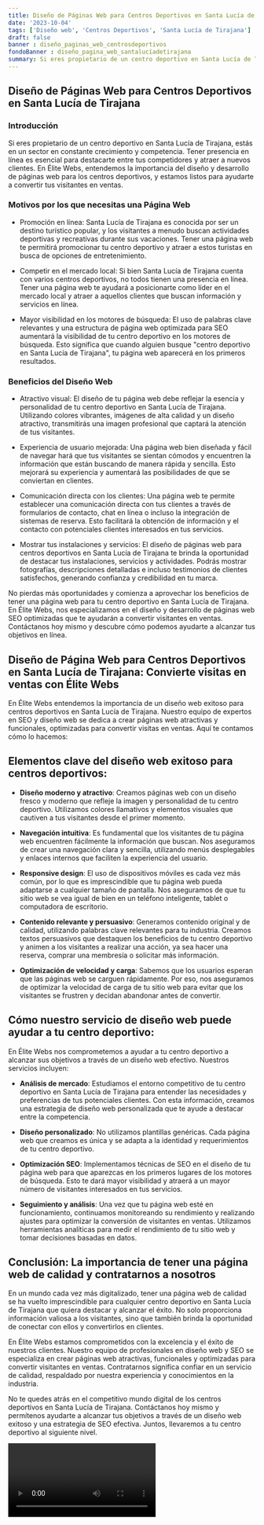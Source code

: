```yaml
---
title: Diseño de Páginas Web para Centros Deportivos en Santa Lucía de Tirajana
date: '2023-10-04'
tags: ['Diseño web', 'Centros Deportivos', 'Santa Lucía de Tirajana']
draft: false
banner : diseño_paginas_web_centrosdeportivos
fondoBanner : diseño_pagina_web_santalucíadetirajana
summary: Si eres propietario de un centro deportivo en Santa Lucía de Tirajana, estás en un sector en constante crecimiento y competencia. Tener presencia en línea es esencial para destacarte entre tus competidores y atraer a nuevos clientes. En Élite Webs, entendemos la importancia del diseño y desarrollo de páginas web para los centros deportivos, y estamos listos para ayudarte a convertir tus visitantes en ventas.
---
```


## Diseño de Páginas Web para Centros Deportivos en Santa Lucía de Tirajana

### Introducción

Si eres propietario de un centro deportivo en Santa Lucía de Tirajana, estás en un sector en constante crecimiento y competencia. Tener presencia en línea es esencial para destacarte entre tus competidores y atraer a nuevos clientes. En Élite Webs, entendemos la importancia del diseño y desarrollo de páginas web para los centros deportivos, y estamos listos para ayudarte a convertir tus visitantes en ventas.

### Motivos por los que necesitas una Página Web

- Promoción en línea: Santa Lucía de Tirajana es conocida por ser un destino turístico popular, y los visitantes a menudo buscan actividades deportivas y recreativas durante sus vacaciones. Tener una página web te permitirá promocionar tu centro deportivo y atraer a estos turistas en busca de opciones de entretenimiento.

- Competir en el mercado local: Si bien Santa Lucía de Tirajana cuenta con varios centros deportivos, no todos tienen una presencia en línea. Tener una página web te ayudará a posicionarte como líder en el mercado local y atraer a aquellos clientes que buscan información y servicios en línea.

- Mayor visibilidad en los motores de búsqueda: El uso de palabras clave relevantes y una estructura de página web optimizada para SEO aumentará la visibilidad de tu centro deportivo en los motores de búsqueda. Esto significa que cuando alguien busque "centro deportivo en Santa Lucía de Tirajana", tu página web aparecerá en los primeros resultados.

### Beneficios del Diseño Web

- Atractivo visual: El diseño de tu página web debe reflejar la esencia y personalidad de tu centro deportivo en Santa Lucía de Tirajana. Utilizando colores vibrantes, imágenes de alta calidad y un diseño atractivo, transmitirás una imagen profesional que captará la atención de tus visitantes.

- Experiencia de usuario mejorada: Una página web bien diseñada y fácil de navegar hará que tus visitantes se sientan cómodos y encuentren la información que están buscando de manera rápida y sencilla. Esto mejorará su experiencia y aumentará las posibilidades de que se conviertan en clientes.

- Comunicación directa con los clientes: Una página web te permite establecer una comunicación directa con tus clientes a través de formularios de contacto, chat en línea o incluso la integración de sistemas de reserva. Esto facilitará la obtención de información y el contacto con potenciales clientes interesados en tus servicios.

- Mostrar tus instalaciones y servicios: El diseño de páginas web para centros deportivos en Santa Lucía de Tirajana te brinda la oportunidad de destacar tus instalaciones, servicios y actividades. Podrás mostrar fotografías, descripciones detalladas e incluso testimonios de clientes satisfechos, generando confianza y credibilidad en tu marca.

No pierdas más oportunidades y comienza a aprovechar los beneficios de tener una página web para tu centro deportivo en Santa Lucía de Tirajana. En Élite Webs, nos especializamos en el diseño y desarrollo de páginas web SEO optimizadas que te ayudarán a convertir visitantes en ventas. Contáctanos hoy mismo y descubre cómo podemos ayudarte a alcanzar tus objetivos en línea.

<GifSeo />

<Cta />

## Diseño de Página Web para Centros Deportivos en Santa Lucía de Tirajana: Convierte visitas en ventas con Élite Webs

En Élite Webs entendemos la importancia de un diseño web exitoso para centros deportivos en Santa Lucía de Tirajana. Nuestro equipo de expertos en SEO y diseño web se dedica a crear páginas web atractivas y funcionales, optimizadas para convertir visitas en ventas. Aquí te contamos cómo lo hacemos:

## Elementos clave del diseño web exitoso para centros deportivos:

- **Diseño moderno y atractivo**: Creamos páginas web con un diseño fresco y moderno que refleje la imagen y personalidad de tu centro deportivo. Utilizamos colores llamativos y elementos visuales que cautiven a tus visitantes desde el primer momento.

- **Navegación intuitiva**: Es fundamental que los visitantes de tu página web encuentren fácilmente la información que buscan. Nos aseguramos de crear una navegación clara y sencilla, utilizando menús desplegables y enlaces internos que faciliten la experiencia del usuario.

- **Responsive design**: El uso de dispositivos móviles es cada vez más común, por lo que es imprescindible que tu página web pueda adaptarse a cualquier tamaño de pantalla. Nos aseguramos de que tu sitio web se vea igual de bien en un teléfono inteligente, tablet o computadora de escritorio.

- **Contenido relevante y persuasivo**: Generamos contenido original y de calidad, utilizando palabras clave relevantes para tu industria. Creamos textos persuasivos que destaquen los beneficios de tu centro deportivo y animen a los visitantes a realizar una acción, ya sea hacer una reserva, comprar una membresía o solicitar más información.

- **Optimización de velocidad y carga**: Sabemos que los usuarios esperan que las páginas web se carguen rápidamente. Por eso, nos aseguramos de optimizar la velocidad de carga de tu sitio web para evitar que los visitantes se frustren y decidan abandonar antes de convertir.

## Cómo nuestro servicio de diseño web puede ayudar a tu centro deportivo:

En Élite Webs nos comprometemos a ayudar a tu centro deportivo a alcanzar sus objetivos a través de un diseño web efectivo. Nuestros servicios incluyen:

- **Análisis de mercado**: Estudiamos el entorno competitivo de tu centro deportivo en Santa Lucía de Tirajana para entender las necesidades y preferencias de tus potenciales clientes. Con esta información, creamos una estrategia de diseño web personalizada que te ayude a destacar entre la competencia.

- **Diseño personalizado**: No utilizamos plantillas genéricas. Cada página web que creamos es única y se adapta a la identidad y requerimientos de tu centro deportivo.

- **Optimización SEO**: Implementamos técnicas de SEO en el diseño de tu página web para que aparezcas en los primeros lugares de los motores de búsqueda. Esto te dará mayor visibilidad y atraerá a un mayor número de visitantes interesados en tus servicios.

- **Seguimiento y análisis**: Una vez que tu página web esté en funcionamiento, continuamos monitoreando su rendimiento y realizando ajustes para optimizar la conversión de visitantes en ventas. Utilizamos herramientas analíticas para medir el rendimiento de tu sitio web y tomar decisiones basadas en datos.

## Conclusión: La importancia de tener una página web de calidad y contratarnos a nosotros

En un mundo cada vez más digitalizado, tener una página web de calidad se ha vuelto imprescindible para cualquier centro deportivo en Santa Lucía de Tirajana que quiera destacar y alcanzar el éxito. No solo proporciona información valiosa a los visitantes, sino que también brinda la oportunidad de conectar con ellos y convertirlos en clientes.

En Élite Webs estamos comprometidos con la excelencia y el éxito de nuestros clientes. Nuestro equipo de profesionales en diseño web y SEO se especializa en crear páginas web atractivas, funcionales y optimizadas para convertir visitantes en ventas. Contratarnos significa confiar en un servicio de calidad, respaldado por nuestra experiencia y conocimientos en la industria.

No te quedes atrás en el competitivo mundo digital de los centros deportivos en Santa Lucía de Tirajana. Contáctanos hoy mismo y permítenos ayudarte a alcanzar tus objetivos a través de un diseño web exitoso y una estrategia de SEO efectiva. Juntos, llevaremos a tu centro deportivo al siguiente nivel.

<Video />

<CtaBot job='Centros Deportivos' city='Santa Lucía de Tirajana'/>

<Gmaps query='Santa Lucía de Tirajana+españa+maps' />